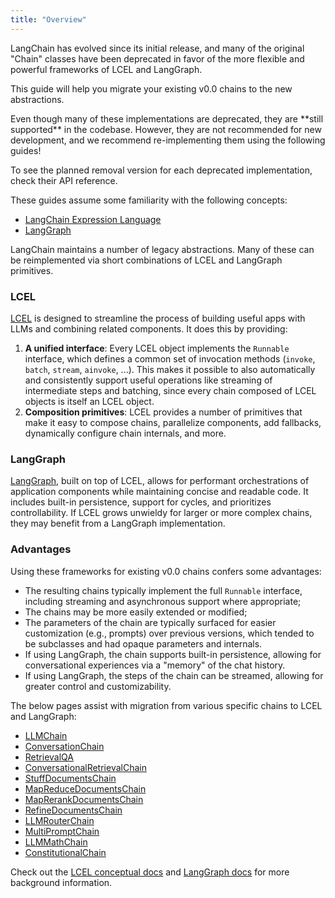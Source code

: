 ```yaml
---
title: "Overview"
---
```


LangChain has evolved since its initial release, and many of the original "Chain" classes have been deprecated in favor of the more flexible and powerful frameworks of LCEL and LangGraph.

This guide will help you migrate your existing v0.0 chains to the new abstractions.

<Info>
  Even though many of these implementations are deprecated, they are **still supported** in the codebase. However, they are not recommended for new development, and we recommend re-implementing them using the following guides!

  To see the planned removal version for each deprecated implementation, check their API reference.
</Info>

<Info>
  These guides assume some familiarity with the following concepts:

  * [LangChain Expression Language](/src/oss/concepts/lcel)
  * [LangGraph](https://langchain-ai.github.io/langgraph/)
</Info>

LangChain maintains a number of legacy abstractions. Many of these can be reimplemented via short combinations of LCEL and LangGraph primitives.

### LCEL

[LCEL](/src/oss/concepts/lcel) is designed to streamline the process of building useful apps with LLMs and combining related components. It does this by providing:

1. **A unified interface**: Every LCEL object implements the `Runnable` interface, which defines a common set of invocation methods (`invoke`, `batch`, `stream`, `ainvoke`, ...). This makes it possible to also automatically and consistently support useful operations like streaming of intermediate steps and batching, since every chain composed of LCEL objects is itself an LCEL object.
2. **Composition primitives**: LCEL provides a number of primitives that make it easy to compose chains, parallelize components, add fallbacks, dynamically configure chain internals, and more.

### LangGraph

[LangGraph](https://langchain-ai.github.io/langgraph/), built on top of LCEL, allows for performant orchestrations of application components while maintaining concise and readable code. It includes built-in persistence, support for cycles, and prioritizes controllability. If LCEL grows unwieldy for larger or more complex chains, they may benefit from a LangGraph implementation.

### Advantages

Using these frameworks for existing v0.0 chains confers some advantages:

* The resulting chains typically implement the full `Runnable` interface, including streaming and asynchronous support where appropriate;
* The chains may be more easily extended or modified;
* The parameters of the chain are typically surfaced for easier customization (e.g., prompts) over previous versions, which tended to be subclasses and had opaque parameters and internals.
* If using LangGraph, the chain supports built-in persistence, allowing for conversational experiences via a "memory" of the chat history.
* If using LangGraph, the steps of the chain can be streamed, allowing for greater control and customizability.

The below pages assist with migration from various specific chains to LCEL and LangGraph:

* [LLMChain](/src/oss/versions/migrating_chains/llm_chain)
* [ConversationChain](/src/oss/versions/migrating_chains/conversation_chain)
* [RetrievalQA](/src/oss/versions/migrating_chains/retrieval_qa)
* [ConversationalRetrievalChain](/src/oss/versions/migrating_chains/conversation_retrieval_chain)
* [StuffDocumentsChain](/src/oss/versions/migrating_chains/stuff_docs_chain)
* [MapReduceDocumentsChain](/src/oss/versions/migrating_chains/map_reduce_chain)
* [MapRerankDocumentsChain](/src/oss/versions/migrating_chains/map_rerank_docs_chain)
* [RefineDocumentsChain](/src/oss/versions/migrating_chains/refine_docs_chain)
* [LLMRouterChain](/src/oss/versions/migrating_chains/llm_router_chain)
* [MultiPromptChain](/src/oss/versions/migrating_chains/multi_prompt_chain)
* [LLMMathChain](/src/oss/versions/migrating_chains/llm_math_chain)
* [ConstitutionalChain](/src/oss/versions/migrating_chains/constitutional_chain)

Check out the [LCEL conceptual docs](/src/oss/concepts/lcel) and [LangGraph docs](https://langchain-ai.github.io/langgraph/) for more background information.
